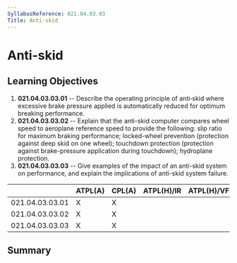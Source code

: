 ```yaml
---
SyllabusReference: 021.04.03.03
Title: Anti-skid
---
```


# Anti-skid

## Learning Objectives

1.  **021.04.03.03.01** -- Describe the operating principle of anti‑skid where
    excessive brake pressure applied is automatically reduced for optimum
    breaking performance.
2.  **021.04.03.03.02** -- Explain that the anti-skid computer compares wheel
    speed to aeroplane reference speed to provide the following: slip ratio for
    maximum braking performance; locked-wheel prevention (protection against deep
    skid on one wheel); touchdown protection (protection against brake-pressure
    application during touchdown); hydroplane protection.
3.  **021.04.03.03.03** -- Give examples of the impact of an anti-skid system on
    performance, and explain the implications of anti-skid system failure.

|                 | ATPL(A) | CPL(A) | ATPL(H)/IR | ATPL(H)/VFR | CPL(H) | IR  | CBIR(A) |
| --------------- | ------- | ------ | ---------- | ----------- | ------ | --- | ------- |
| 021.04.03.03.01 | X       | X      |            |             |        |     |         |
| 021.04.03.03.02 | X       | X      |            |             |        |     |         |
| 021.04.03.03.03 | X       | X      |            |             |        |     |         |

## Summary
